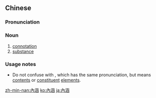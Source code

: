 {{also|内涵}}
==Chinese==
{{zh-forms|s=内涵|alt=內涵}}

===Pronunciation===
{{zh-pron
|m=nèihán
|c=noi6 haam4
|mn=lāi-hâm/lōe-hâm
|cat=n
}}

===Noun===
{{zh-noun}}

# [[connotation]]
# [[substance]] {{gloss|of an individual's character}}

===Usage notes===
* Do not confuse with {{zh-l|內含}}, which has the same pronunciation, but means [[contents]] or [[constituent]] [[elements]].

[[zh-min-nan:內涵]]
[[ko:內涵]]
[[ja:內涵]]